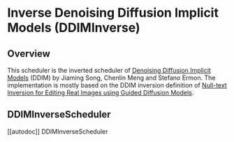 <!--Copyright 2023 The HuggingFace Team. All rights reserved.

Licensed under the Apache License, Version 2.0 (the "License"); you may not use this file except in compliance with
the License. You may obtain a copy of the License at

http://www.apache.org/licenses/LICENSE-2.0

Unless required by applicable law or agreed to in writing, software distributed under the License is distributed on
an "AS IS" BASIS, WITHOUT WARRANTIES OR CONDITIONS OF ANY KIND, either express or implied. See the License for the
specific language governing permissions and limitations under the License.
-->

# Inverse Denoising Diffusion Implicit Models (DDIMInverse)

## Overview

This scheduler is the inverted scheduler of [Denoising Diffusion Implicit Models](https://arxiv.org/abs/2010.02502) (DDIM) by Jiaming Song, Chenlin Meng and Stefano Ermon.
The implementation is mostly based on the DDIM inversion definition of [Null-text Inversion for Editing Real Images using Guided Diffusion Models](https://arxiv.org/pdf/2211.09794.pdf).

## DDIMInverseScheduler
[[autodoc]] DDIMInverseScheduler

